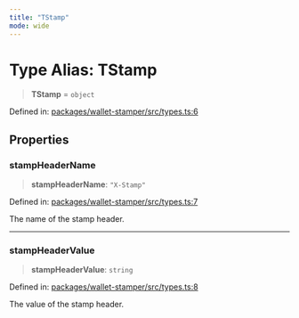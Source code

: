 ```yaml
---
title: "TStamp"
mode: wide
---
```

  
# Type Alias: TStamp

> **TStamp** = `object`

Defined in: [packages/wallet-stamper/src/types.ts:6](https://github.com/tkhq/sdk/blob/main/packages/wallet-stamper/src/types.ts#L6)

## Properties

### stampHeaderName

> **stampHeaderName**: `"X-Stamp"`

Defined in: [packages/wallet-stamper/src/types.ts:7](https://github.com/tkhq/sdk/blob/main/packages/wallet-stamper/src/types.ts#L7)

The name of the stamp header.

***

### stampHeaderValue

> **stampHeaderValue**: `string`

Defined in: [packages/wallet-stamper/src/types.ts:8](https://github.com/tkhq/sdk/blob/main/packages/wallet-stamper/src/types.ts#L8)

The value of the stamp header.
